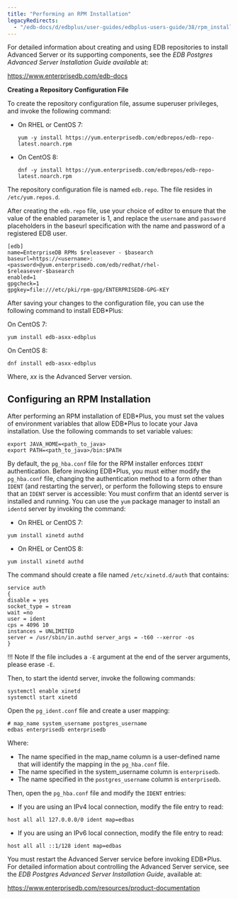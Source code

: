 ```yaml
---
title: "Performing an RPM Installation"
legacyRedirects:
  - "/edb-docs/d/edbplus/user-guides/edbplus-users-guide/38/rpm_installation"
---
```


<div id="rpm_installation" class="registered_link"></div>


For detailed information about creating and using EDB repositories to install Advanced Server or its supporting components, see the *EDB Postgres Advanced Server Installation Guide available* at:

<https://www.enterprisedb.com/edb-docs>

**Creating a Repository Configuration File**

To create the repository configuration file, assume superuser privileges, and invoke the following command:

-   On RHEL or CentOS 7:

    
        yum -y install https://yum.enterprisedb.com/edbrepos/edb-repo-latest.noarch.rpm
  

- On CentOS 8:

    ```text
    dnf -y install https://yum.enterprisedb.com/edbrepos/edb-repo-latest.noarch.rpm
    ```

The repository configuration file is named `edb.repo`. The file resides in `/etc/yum.repos.d`.

After creating the `edb.repo` file, use your choice of editor to ensure that the value of the enabled parameter is 1, and
replace the `username` and `password` placeholders in the baseurl specification with the name and password of a
registered EDB user.

```
[edb]
name=EnterpriseDB RPMs $releasever - $basearch
baseurl=https://<username>:<password>@yum.enterprisedb.com/edb/redhat/rhel-
$releasever-$basearch
enabled=1
gpgcheck=1
gpgkey=file:///etc/pki/rpm-gpg/ENTERPRISEDB-GPG-KEY
```
After saving your changes to the configuration file, you can use the following command to install EDB*Plus:

On CentOS 7:

    
    yum install edb-asxx-edbplus


On CentOS 8:

    
    dnf install edb-asxx-edbplus    

Where, *xx* is the Advanced Server version.


## Configuring an RPM Installation

After performing an RPM installation of EDB\*Plus, you must set the values of environment variables that allow
EDB\*Plus to locate your Java installation. Use the following commands to set variable values:

```text
export JAVA_HOME=<path_to_java>
export PATH=<path_to_java>/bin:$PATH
```

By default, the `pg_hba.conf` file for the RPM installer enforces `IDENT` authentication. Before invoking EDB*Plus,
you must either modify the `pg_hba.conf` file, changing the authentication method to a form other than `IDENT` (and
restarting the server), or perform the following steps to ensure that an `IDENT` server is accessible:
You must confirm that an identd server is installed and running. You can use the `yum` package manager to install an
`identd` server by invoking the command:

- On RHEL or CentOS 7:

```text
yum install xinetd authd
```

- On RHEL or CentOS 8:

```text
yum install xinetd authd
```

The command should create a file named ``/etc/xinetd.d/auth`` that contains:

```text
service auth
{
disable = yes
socket_type = stream
wait =no
user = ident
cps = 4096 10
instances = UNLIMITED
server = /usr/sbin/in.authd server_args = -t60 --xerror -os
}
```

!!! Note
    If the file includes a `-E` argument at the end of the server arguments, please erase `-E`.


Then, to start the identd server, invoke the following commands:

```text
systemctl enable xinetd
systemctl start xinetd
```

Open the `pg_ident.conf` file and create a user mapping:

```
# map_name system_username postgres_username
edbas enterprisedb enterprisedb
```

Where:

- The name specified in the map_name column is a user-defined name that will identify the mapping in the
`pg_hba.conf` file.
- The name specified in the system_username column is `enterprisedb`.
- The name specified in the `postgres_username` column is `enterprisedb`.

Then, open the `pg_hba.conf` file and modify the `IDENT` entries:

- If you are using an IPv4 local connection, modify the file entry to read:

`host all all 127.0.0.0/0 ident map=edbas`

- If you are using an IPv6 local connection, modify the file entry to read:

`host all all ::1/128 ident map=edbas`

You must restart the Advanced Server service before invoking EDB\*Plus. For detailed information about controlling
the Advanced Server service, see the *EDB Postgres Advanced Server Installation Guide*, available at:

<https://www.enterprisedb.com/resources/product-documentation>



